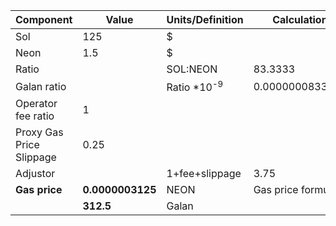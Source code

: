 | Component                | Value            | Units/Definition        | Calculation       |
| ------------------------ | ---------------- | ----------------------- | ----------------- |
| Sol                      | 125              | $                       |                   |
| Neon                     | 1.5              | $                       |                   |
| Ratio                    |                  | SOL:NEON                | 83.3333           |
| Galan ratio              |                  | Ratio \*10<sup>-9</sup> | 0.0000000833333   |
| Operator fee ratio       | 1                |                         |                   |
| Proxy Gas Price Slippage | 0.25             |                         |                   |
| Adjustor                 |                  | 1+fee+slippage          | 3.75              |
| **Gas price**            | **0.0000003125** | NEON                    | Gas price formula |
|                          | **312.5**        | Galan                   |
